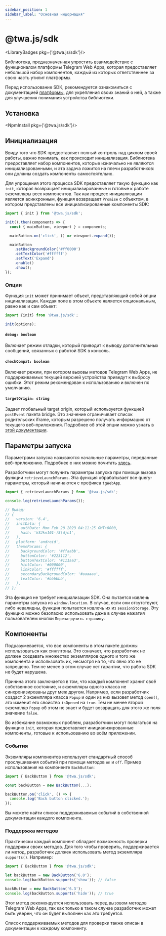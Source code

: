 ```yaml
---
sidebar_position: 1
sidebar_label: "Основная информация"
---
```


# @twa.js/sdk

<LibraryBadges pkg={'@twa.js/sdk'}/>

Библиотека, предназначенная упростить взаимодействие с функционалом платформы Telegram Web Apps, которая предоставляет небольшой набор компонентов, каждый из которых ответственнен за свою часть утилит платформы.

Перед использование SDK, рекомендуется ознакомиться с документацией [платформы](../../introduction/about-platform.md), для укрепления своих знаний о ней, а также для улучшения понимания устройства библиотеки.

## Установка

<NpmInstall pkg={'@twa.js/sdk'}/>

## Инициализация

Ввиду того что SDK предоставляет полный контроль над циклом своей работы, важно понимать, как происходит инициализация. Библиотека предоставляет набор компонентов, которые изначально не являются инициализрованными, и эта задача ложится на плечи разработчиков: они должны создать компоненты самостоятельно.

Для упрощения этого процесса SDK предоставляет такую функцию как `init`, которая возвращает инициализированные и готовые к работе экземпляры всех компонентов. Так как процесс инициализации является асинхронным, функция возвращает `Promise` с объектом, в котором представлены все инициализированные компоненты SDK:

```typescript
import { init } from '@twa.js/sdk';

init().then(components => {
  const { mainButton, viewport } = components;

  mainButton.on('click', () => viewport.expand());

  mainButton
    .setBackgroundColor('#ff0000')
    .setTextColor('#ffffff')
    .setText('Expand')
    .enable()
    .show();
});
```

### Опции

Функция `init` может принимает объект, представляющий собой опции инцииализации. Каждая поле в этом объекте является опциональным, равно как и сам объект:

```typescript
import {init} from '@twa.js/sdk';

init(options);
```

#### `debug: boolean`

Включает режим отладки, который приводит к выводу дополнительных сообщений, связанных с работой SDK в консоль.

#### `checkCompat: boolean`

Включает режим, при котором вызовы методов Telegram Web Apps, не поддерживаемых текущей версией устройства приведут к выбросу ошибки. Этот режим рекомендован к использованию и включен по умолчанию.

#### `targetOrigin: string`

Задает глобальный target origin, который используется функцией `postEvent` пакета bridge. Это значение ограничивает список родительских iframe, которым разрешено получать информацию от текущего веб-приложения. Подробнее об этой опции можно узнать в [этой документации](../twa-js-bridge#target-origin).

## Параметры запуска

Параметрами запуска называются начальные параметры, переданные веб-приложению. Подробнее о них можно почитать [здесь](../../launch-params/about).

Разработчики могут получить параметры запуска при помощи вызова функции `retrieveLaunchParams`. Эта функция обрабатывает все query-параметры, который начинаются с префикса `tgWebApp`.

```typescript
import { retrieveLaunchParams } from '@twa.js/sdk';

console.log(retrieveLaunchParams());

// Вывод:
// {
//   version: '6.4',
//   initData: {
//     authDate: Mon Feb 20 2023 04:11:25 GMT+0000,
//     hash: 'kSJkn101-)S(djn1',
//   },
//   platform: 'android',
//   themeParams: {
//     backgroundColor: '#ffaabb',
//     buttonColor: '#223112',
//     buttonTextColor: '#111aa3',
//     hintColor: '#000000',
//     linkColor: '#ffffff',
//     secondaryBackgroundColor: '#aaaaaa',
//     textColor: '#bbbbbb',
//   },
// };
```

Эта функция не требует инициализации SDK. Она пытается извлечь параметры запуска из `window.location`. В случае, если они отсутствуют, либо невалидны, функция попытается извлечь их из `sessionStorage`. Эту функцию можно безопасно использовать даже в случае нажатия пользователем кнопки `Перезагрузить страницу`.

## Компоненты

Подразумевается, что все компоненты в этом пакете должны использоваться как синглтоны. Это означает, что разработчик не должен создавать множество экземпляров одного и того же компонента и использовать их, несмотря на то, что явно это не запрещено. Тем не менее в этом случае нет гарантии, что работа SDK не будет нарушена.

Причина этого заключается в том, что каждый компонент хранит своё собственное состояние, и экземпляры одного класса не синхронизированы друг меж другом. Например, если разработчик создаст 2 экземпляра класса `Popup` и один из них вызовет метод `open()`, это изменит его свойство `isOpened` на `true`. Тем не менее второй экземпляр `Popup` об этом не знает и будет возвращать для этого же поля значение `false`.

Во избежание возможных проблем, разработчики могут полагаться на функцию `init`, которая предоставляет инициализированные компоненты, готовые к использованию во всём приложении.

### События

Экземпляры компонентов используют стандартный способ прослушивания событий при помощи методов `on` и `off`. Пример использования на компоненте `BackButton`:

```typescript
import { BackButton } from '@twa.js/sdk';

const backButton = new BackButton(...);

backButton.on('click', () => {
  console.log('Back button clicked.');
});
```

Вы можете найти список поддерживаемых событий в собственной документации каждого компонента.

### Поддержка методов

Практически каждый компонент обладает возможность проверки поддержки своих методов. Для того чтобы проверить, поддерживается ли метод, разработчик должен использовать метод экземпляра `supports()`. Например:

```typescript
import { BackButton } from '@twa.js/sdk';

let backButton = new BackButton('6.0');
console.log(backButton.supports('show')); // false

backButton = new BackButton('6.3');
console.log(backButton.supports('hide')); // true
```

Этот метод рекомендуется использовать перед вызовом методов Telegram Web Apps, так как только в таком случае разработчик может быть уверен, что он будет выполнен как это требуется.

Список поддерживаемых методов для проверки также описан в документации к каждому компоненту.
